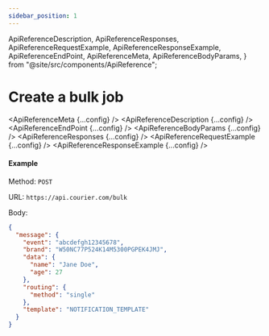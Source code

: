 ```yaml
---
sidebar_position: 1
---
```


  ApiReferenceDescription,
  ApiReferenceResponses,
  ApiReferenceRequestExample,
  ApiReferenceResponseExample,
  ApiReferenceEndPoint,
  ApiReferenceMeta,
  ApiReferenceBodyParams,
} from "@site/src/components/ApiReference";


# Create a bulk job

<ApiReferenceMeta {...config} />
<ApiReferenceDescription {...config} />
<ApiReferenceEndPoint {...config} />
<ApiReferenceBodyParams {...config} />
<ApiReferenceResponses {...config} />
<ApiReferenceRequestExample {...config} />
<ApiReferenceResponseExample {...config} />

#### Example

Method: `POST`

URL: `https://api.courier.com/bulk`

Body:
​

```json
{
  "message": {
    "event": "abcdefgh12345678",
    "brand": "W50NC77P524K14M5300PGPEK4JMJ",
    "data": {
      "name": "Jane Doe",
      "age": 27
    },
    "routing": {
      "method": "single"
    },
    "template": "NOTIFICATION_TEMPLATE"
  }
}
```
